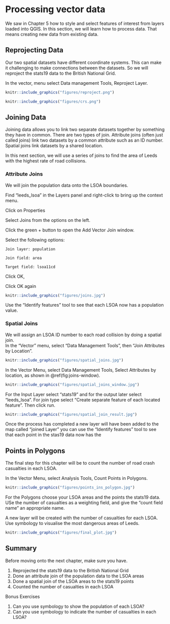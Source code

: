 # Processing vector data

We saw in Chapter 5 how to style and select features of interest from layers loaded into QGIS.
In this section, we will learn how to process data.
That means creating new data from existing data.

## Reprojecting Data

Our two spatial datasets have different coordinate systems. This can make it challenging to make connections between the datasets. So we will reproject the stats19 data to the British National Grid.

In the vector, menu select Data management Tools, Reproject Layer.

```r
knitr::include_graphics("figures/reproject.png")
```

```r
knitr::include_graphics("figures/crs.png")
```

## Joining Data

Joining data allows you to link two separate datasets together by something they have in common. There are two types of join.  Attribute joins (often just called joins) link two datasets by a common attribute such as an ID number. Spatial joins link datasets by a shared location.

In this next section, we will use a series of joins to find the area of Leeds with the highest rate of road collisions.

### Attribute Joins

We will join the population data onto the LSOA boundaries.

Find "leeds_lsoa" in the Layers panel and right-click to bring up the context menu.

Click on Properties

Select Joins from the options on the left.

Click the green + button to open the Add Vector Join window.

Select the following options:

    Join layer: population
    
    Join field: area
    
    Target field: lsoa11cd
    
Click OK,

Click OK again

```r
knitr::include_graphics("figures/joins.jpg")
```


Use the "Identify features" tool to see that each LSOA now has a population value.


### Spatial Joins
We will assign an LSOA ID number to each road collision by doing a spatial join.  
In the "Vector" menu, select "Data Management Tools", then "Join Attributes by Location".

```r
knitr::include_graphics("figures/spatial_joins.jpg")
```

In the Vector Menu, select Data Management Tools, Select Attributes by location, as shown in \@ref(fig:joins-window).

```r
knitr::include_graphics("figures/spatial_joins_window.jpg")
```

For the Input Layer select "stats19" and for the output later select "leeds_lsoa". For join type select "Create separate feature of each located feature". Then click run.


```r
knitr::include_graphics("figures/spatial_join_result.jpg")
```

Once the process has completed a new layer will have been added to the map called "joined Layer" you can use the "Identify features" tool to see that each point in the stas19 data now has the  

## Points in Polygons

The final step for this chapter will be to count the number of road crash casualties in each LSOA.

In the Vector Menu, select Analysis Tools, Count Points in Polygons.

```r
knitr::include_graphics("figures/points_ins_polygon.jpg")
```

For the Polygons choose your LSOA areas and the points the stats19 data. USe the number of casualties as a weighting field, and give the "count field name" an appropriate name.

A new layer will be created with the number of casualties for each LSOA.  Use symbology to visualise the most dangerous areas of Leeds.


```r
knitr::include_graphics("figures/final_plot.jpg")
```

<!-- ## Attribute calculations -->

<!-- New attributes can be added to datasets with the Calculator... -->

<!-- ## Buffers -->

<!-- ## Spatial subsetting -->


## Summary 

Before moving onto the next chapter, make sure you have.

1. Reprojected the stats19 data to the British National Grid
1. Done an attribute join of the population data to the LSOA areas
1. Done a spatial join of the LSOA areas to the stats19 points
1. Counted the number of casualties in each LSOA

Bonus Exercises

1. Can you use symbology to show the population of each LSOA?
1. Can you use symbology to indicate the number of casualties in each LSOA?

